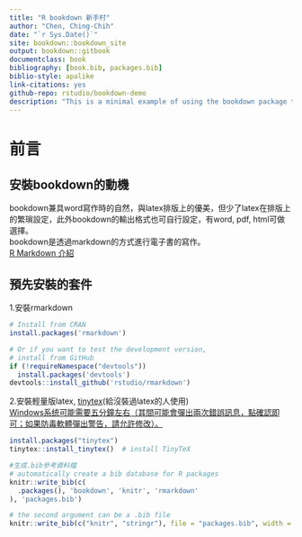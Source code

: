 ```yaml
--- 
title: "R bookdown 新手村"
author: "Chen, Ching-Chih"
date: "`r Sys.Date()`"
site: bookdown::bookdown_site
output: bookdown::gitbook
documentclass: book
bibliography: [book.bib, packages.bib]
biblio-style: apalike
link-citations: yes
github-repo: rstudio/bookdown-demo
description: "This is a minimal example of using the bookdown package to write a book. The output format for this example is bookdown::gitbook."
---
```


# 前言
## 安裝bookdown的動機
bookdown兼具word寫作時的自然，與latex排版上的優美，但少了latex在排版上的繁瑣設定，此外bookdown的輸出格式也可自行設定，有word, pdf, html可做選擇。   
bookdown是透過markdown的方式進行電子書的寫作。  
[R Markdown 介紹](https://bookdown.org/tpemartin/rmarkdown_intro/#markdown)  

## 預先安裝的套件
1.安裝rmarkdown  
```r
# Install from CRAN
install.packages('rmarkdown')

# Or if you want to test the development version,
# install from GitHub
if (!requireNamespace("devtools"))
  install.packages('devtools')
devtools::install_github('rstudio/rmarkdown')
```
2.安裝輕量版latex, [tinytex](https://yihui.name/tinytex/)(給沒裝過latex的人使用)  
[Windows系统可能需要五分鐘左右（其間可能會彈出兩次錯誤訊息，點確認即可；如果防毒軟體彈出警告，請允許修改）。](https://yihui.org/tinytex/cn/)
```r
install.packages("tinytex")
tinytex::install_tinytex()  # install TinyTeX
```




```r
#生成.bib參考資料檔
# automatically create a bib database for R packages
knitr::write_bib(c(
  .packages(), 'bookdown', 'knitr', 'rmarkdown'
), 'packages.bib')
```

```r
# the second argument can be a .bib file
knitr::write_bib(c("knitr", "stringr"), file = "packages.bib", width = 60)

```

